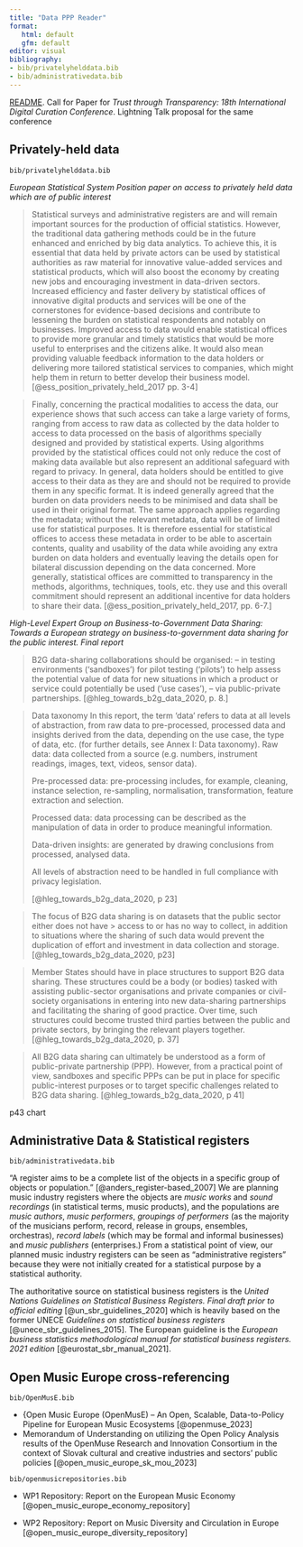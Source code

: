 ```yaml
---
title: "Data PPP Reader"
format: 
   html: default
   gfm: default 
editor: visual
bibliography:
- bib/privatelyhelddata.bib
- bib/administrativedata.bib
---
```


::: {.callout-note}
[README](). Call for Paper for _Trust through Transparency: 18th International Digital Curation Conference_.  Lightning Talk proposal for the same conference

:::

## Privately-held data

`bib/privatelyhelddata.bib`

*European Statistical System Position paper on access to privately held data which are of public interest*

> Statistical surveys and administrative registers are and will remain important sources for the production of official statistics. However, the traditional data gathering methods could be in the future enhanced and enriched by big data analytics. To achieve this, it is essential that data held by private actors can be used by statistical authorities as raw material for innovative value-added services and statistical products, which will also boost the economy by creating new jobs and encouraging investment in data-driven sectors. Increased efficiency and faster delivery by statistical offices of innovative digital products and services will be one of the cornerstones for evidence-based decisions and contribute to lessening the burden on statistical respondents and notably on businesses. Improved access to data would enable statistical offices to provide more granular and timely statistics that would be more useful to enterprises and the citizens alike. It would also mean providing valuable feedback information to the data holders or delivering more tailored statistical services to companies, which might help them in return to better develop their business model. [@ess_position_privately_held_2017 pp. 3-4]

> Finally, concerning the practical modalities to access the data, our experience shows that such access can take a large variety of forms, ranging from access to raw data as collected by the data holder to access to data processed on the basis of algorithms specially designed and provided by statistical experts. Using algorithms provided by the statistical offices could not only reduce the cost of making data available but also represent an additional safeguard with regard to privacy. In general, data holders should be entitled to give access to their data as they are and should not be required to provide them in any specific format. It is indeed generally agreed that the burden on data providers needs to be minimised and data shall be used in their original format. The same approach applies regarding the metadata; without the relevant metadata, data will be of limited use for statistical purposes. It is therefore essential for statistical offices to access these metadata in order to be able to ascertain contents, quality and usability of the data while avoiding any extra burden on data holders and eventually leaving the details open for bilateral discussion depending on the data concerned. More generally, statistical offices are committed to transparency in the methods, algorithms, techniques, tools, etc. they use and this overall commitment should represent an additional incentive for data holders to share their data. [@ess_position_privately_held_2017, pp. 6-7.]

*High-Level Expert Group on Business-to-Government Data Sharing: Towards a European strategy on business-to-government data sharing for the public interest. Final report*

> B2G data-sharing collaborations should be organised: -- in testing environments ('sandboxes') for pilot testing ('pilots') to help assess the potential value of data for new situations in which a product or service could potentially be used ('use cases'), -- via public-private partnerships. [@hleg_towards_b2g_data_2020, p. 8.]

> Data taxonomy In this report, the term 'data' refers to data at all levels of abstraction, from raw data to pre-processed, processed data and insights derived from the data, depending on the use case, the type of data, etc. (for further details, see Annex I: Data taxonomy). Raw data: data collected from a source (e.g. numbers, instrument readings, images, text, videos, sensor data).
>
> Pre-processed data: pre-processing includes, for example, cleaning, instance selection, re-sampling, normalisation, transformation, feature extraction and selection.
>
> Processed data: data processing can be described as the manipulation of data in order to produce meaningful information.
>
> Data-driven insights: are generated by drawing conclusions from processed, analysed data.
>
> All levels of abstraction need to be handled in full compliance with privacy legislation.
>
> [@hleg_towards_b2g_data_2020, p 23]

> The focus of B2G data sharing is on datasets that the public sector either does not have \> access to or has no way to collect, in addition to situations where the sharing of such data would prevent the duplication of effort and investment in data collection and storage. [@hleg_towards_b2g_data_2020, p23]

> Member States should have in place structures to support B2G data sharing. These structures could be a body (or bodies) tasked with assisting public-sector organisations and private companies or civil-society organisations in entering into new data-sharing partnerships and facilitating the sharing of good practice. Over time, such structures could become trusted third parties between the public and private sectors, by bringing the relevant players together. [@hleg_towards_b2g_data_2020, p. 37]

> All B2G data sharing can ultimately be understood as a form of public-private partnership (PPP). However, from a practical point of view, sandboxes and specific PPPs can be put in place for specific public-interest purposes or to target specific challenges related to B2G data sharing. [@hleg_towards_b2g_data_2020, p 41]

p43 chart

## Administrative Data & Statistical registers

`bib/administrativedata.bib`

"A register aims to be a complete list of the objects in a specific group of objects or population." [@anders_register-based_2007] We are planning music industry registers where the objects are *music works* and *sound recordings* (in statistical terms, music products), and the populations are *music authors*, *music performers*, *groupings of performers* (as the majority of the musicians perform, record, release in groups, ensembles, orchestras), *record labels* (which may be formal and informal businesses) and *music publishers* (enterprises.) From a statistical point of view, our planned music industry registers can be seen as "administrative registers" because they were not initially created for a statistical purpose by a statistical authority.

The authoritative source on statistical business registers is the *United Nations Guidelines on Statistical Business Registers. Final draft prior to official editing* [@un_sbr_guidelines_2020] which is heavily based on the former UNECE *Guidelines on statistical business registers* [@unece_sbr_guidelines_2015]. The European guideline is the *European business statistics methodological manual for statistical business registers. 2021 edition* [@eurostat_sbr_manual_2021].

## Open Music Europe cross-referencing

`bib/OpenMusE.bib`

- {Open Music Europe (OpenMusE) – An Open, Scalable, Data-to-Policy Pipeline for European Music Ecosystems [@openmuse_2023]
- Memorandum of Understanding on utilizing the Open Policy Analysis results of the OpenMuse Research and Innovation Consortium in the context of Slovak cultural and creative industries and sectors' public policies [@open_music_europe_sk_mou_2023]

`bib/openmusicrepositories.bib`

- WP1 Repository: Report on the European Music Economy 
[@open_music_europe_economy_repository]

- WP2 Repository: Report on Music Diversity and Circulation in Europe [@open_music_europe_diversity_repository]

